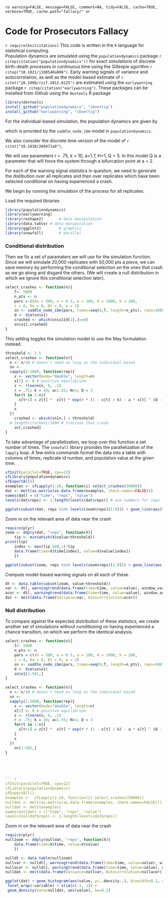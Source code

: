 `ro warning=FALSE, message=FALSE, comment=NA, tidy=FALSE, cache=TRUE, verbose=TRUE, cache.path="fallacy/" or`

# Code for Prosecutors Fallacy 
`r require(knitcitations)`
This code is written in the `R` language for statistical computing.  
Population dynamics are simulated using the `populationdynamics` package
`r citep(citation("populationdynamics"))` for exact simulations of 
discrete birth-death processes in continuous time using the Gillespie
agorithm `r citep("10.1021/j100540a008")`.  Early warning signals
of variance and autocorrelation, as well as the model-based estimate
of `r citet("10.1098/rsif.2012.0125")` are estimated using the 
`earlywarning` package `r citep(citation("earlywarning")`.  These
packages can be installed from Github using the `devtools` R package

```r
library(devtools)
install_github("populationdynamics", "cboettig")
install_github("earlywarning", "cboettig")
```

For the individual-based simulation, the population dynamics are given by

<div>
\begin{align}
  \frac{dP(n,t)}{dt} &= b_{n-1} P(n-1,t) + d_{n+1}P(n+1,t) - (b_n+d_n) P(n,t)  \label{master}, \\
    b_n &= \frac{e K n^2}{n^2 + h^2}, \\
    d_n &= e n + a,
\end{align}
</div>

which is provided by the `saddle_node_ibm` model in `populationdynamics`. 

We also consider the discrete time version of the model of `r citet("10.1038/269471a0")`,

<div>
\begin{equation}
X_{t+1} =     X_t  \exp\left( r \left(1 - \frac{ X_t }{  K } \right) - \frac{ a * X_t ^ {Q - 1} }{s ^ Q + H ^ Q} \right) 
\end{equation}

We will use parameters r = .75, k = 10, a=1.7, H=1, Q = 3.  In this model Q is a parameter that will force the system through a bifurcation point at a = 2.  

For each of the warning signal statistics in question, 
we need to generate the distibution over all replicates
and then over replicates which have been selected conditional 
on having experienced a crash.  

We begin by running the simulation of the process for all replicates.  

Load the required libraries
 
``` r
library(populationdynamics)
library(earlywarning)
library(reshape2)		# data manipulation
library(data.table)	# data manipulation
library(ggplot2)		# graphics
library(snowfall)		# parallel
````

### Conditional distribution

Then we fix a set of paramaters we will use for the simulation function.  Since we will simulate 20,000 replicates with 50,000 pts a piece, we can save memory by performing the conditional selection on the ones that crash as we go along and disgard the others.  (We will create a null distribution in which we ignore this conditional selection later).  


``` r
select_crashes <- function(n){
	T<- 5000
	n_pts <- n
	pars = c(Xo = 500, e = 0.5, a = 180, K = 1000, h = 200,
    i = 0, Da = 0, Dt = 0, p = 2)
	sn <- saddle_node_ibm(pars, times=seq(0,T, length=n_pts), reps=1000)
	d <- dim(sn$x1)
	crashed <- which(sn$x1[d[1],]==0)
	sn$x1[,crashed] 
}
````


This setting toggles the simulation model to use the May formulation instead.  

``` r
threshold <- 1.5
select_crashes <- function(n){
  n <- n/10 # doesn't need as long as the individual-based
  sn <- 
  sapply(1:1000, function(rep){
    x <- vector(mode="double", length=n)
    x[1] <- 8 # positive equilibrium
    z <- rlnorm(n, 0, .1)
    r = .75; k = 10; a=1.55; H=1; Q = 3
    for(t in 1:n){
      x[t+1] = z[t] *  x[t] * exp(r * (1 - x[t] / k) - a * x[t] ^ (Q - 1) / (x[t] ^ Q + H ^ Q)) 
    }
    x
  })
	crashed <- which(sn[n,] < threshold)
  # length(crashed)/1000 # fraction that crash
	sn[,crashed] 
}
````








To take advantage of parallelization, we loop over this function a set number of times.  The `snowfall` library provides the parallelization
of the `lapply` loop.  A few extra commands format the data into a table
with columns of times, replicate id number, and population value at the
given time.


``` r
sfInit(parallel=TRUE, cpu=12)
sfLibrary(populationdynamics)
sfExportAll()
examples <- sfLapply(1:20, function(i) select_crashes(50000))
dat <- melt(as.matrix(as.data.frame(examples, check.names=FALSE)))
names(dat) = c("time", "reps", "value")
levels(dat$reps) <- 1:length(levels(dat$reps)) # use numbers for reps
````


``` r
ggplot(subset(dat, reps %in% levels(zoom$reps)[1:9])) + geom_line(aes(time, value)) + facet_wrap(~reps, scales="free")
````


Zoom in on the relevant area of data near the crash

``` r
require(plyr)
zoom <- ddply(dat, "reps", function(X){
    tip <- min(which(X$value<threshold))
print(tip)
    index <- max(tip-500,1):tip
    data.frame(time=X$time[index], value=X$value[index])
    })
````


``` r
ggplot(subset(zoom, reps %in% levels(zoom$reps)[1:9])) + geom_line(aes(time, value)) + facet_wrap(~reps, scales="free")
````


Compute model-based warning signals on all each of these.  

``` r
dt <- data.table(subset(zoom, value>threshold))
var <- dt[, warningtrend(data.frame(time=time, value=value), window_var), by=reps]$V1
acor <- dt[, warningtrend(data.frame(time=time, value=value), window_autocorr), by=reps]$V1
dat <- melt(data.frame(Variance=var, Autocorrelation=acor))
````

### Null distribution 

To compare against the expected distribution of these statistics, we create another set of simulations without conditioning on having experienced a chance transition, on which we perform the identical analysis.  

``` r
select_crashes <- function(n){
	T<- 5000
	n_pts <- n
	pars = c(Xo = 500, e = 0.5, a = 180, K = 1000, h = 200,
    i = 0, Da = 0, Dt = 0, p = 2)
	sn <- saddle_node_ibm(pars, times=seq(0,T, length=n_pts), reps=500)
	d <- dim(sn$x1)
	sn$x1[1:501,]
}
````

``` r
select_crashes <- function(n){
  n <- n/10 # doesn't need as long as the individual-based
  sn <- 
  sapply(1:1000, function(rep){
    x <- vector(mode="double", length=n)
    x[1] <- 8 # positive equilibrium
    z <- rlnorm(n, 0, .1)
    r = .75; k = 10; a=1.55; H=1; Q = 3
    for(t in 1:n){
      x[t+1] = z[t] *  x[t] * exp(r * (1 - x[t] / k) - a * x[t] ^ (Q - 1) / (x[t] ^ Q + H ^ Q)) 
    }
    x
  })
	sn[1:501,] 
}





``` r
sfInit(parallel=TRUE, cpu=12)
sfLibrary(populationdynamics)
sfExportAll()
examples <-  sfLapply(1:24, function(i) select_crashes(50000))
nulldat <- melt(as.matrix(as.data.frame(examples, check.names=FALSE)))
nulldat <- melt(examples)
names(nulldat) = c("time", "reps", "value")
levels(nulldat$reps) <- 1:length(levels(dat$reps)) 
````

Zoom in on the relevant area of data near the crash

``` r
require(plyr)
nullzoom <- ddply(nulldat, "reps", function(X){
    data.frame(time=X$time, value=X$value)
    })
````



``` r
nulldt <- data.table(nullzoom)
nullvar <- nulldt[, warningtrend(data.frame(time=time, value=value), window_var), by=reps]$V1
nullacor <- nulldt[, warningtrend(data.frame(time=time, value=value), window_autocorr), by=reps]$V1
nulldat <- melt(data.frame(Variance=nullvar, Autocorrelation=nullacor))
````

``` r
ggplot(dat) + geom_histogram(aes(value, y=..density..), binwidth=0.2, alpha=.5) +
 facet_wrap(~variable) + xlim(c(-1, 1)) + 
 geom_density(data=nulldat, aes(value), bw=0.2)
````


